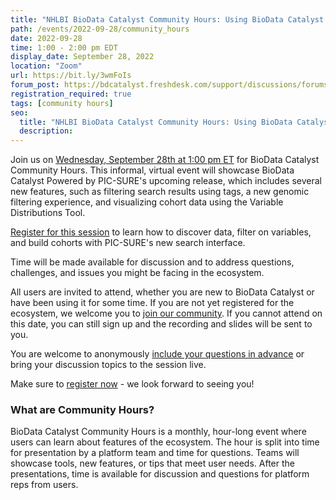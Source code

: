 ```yaml
---
title: "NHLBI BioData Catalyst Community Hours: Using BioData Catalyst Powered by PIC-SURE's New Search Interface"
path: /events/2022-09-28/community_hours
date: 2022-09-28
time: 1:00 - 2:00 pm EDT
display_date: September 28, 2022
location: "Zoom"
url: https://bit.ly/3wmFoIs
forum_post: https://bdcatalyst.freshdesk.com/support/discussions/forums/60000122778
registration_required: true
tags: [community hours]
seo:
  title: "NHLBI BioData Catalyst Community Hours: Using BioData Catalyst Powered by PIC-SURE's New Search Interface"
  description:
---
```


Join us on [Wednesday, September 28th at 1:00 pm ET](https://bit.ly/3wmFoIs) for BioData Catalyst Community Hours. This informal, virtual event  will showcase BioData Catalyst Powered by PIC-SURE's upcoming release, which includes several new features, such as filtering search results using tags, a new genomic filtering experience, and visualizing cohort data using the Variable Distributions Tool.

[Register for this session](https://bit.ly/3wmFoIs) to learn how to discover data, filter on variables, and build cohorts with PIC-SURE's new search interface.

Time will be made available for discussion and to address questions, challenges, and issues you might be facing in the ecosystem.

All users are invited to attend, whether you are new to BioData Catalyst or have been using it for some time. If you are not yet registered for the ecosystem, we welcome you to [join our community](/join-bdc). If you cannot attend on this date, you can still sign up and the recording and slides will be sent to you.

You are welcome to anonymously [include your questions in advance](https://forms.gle/JpNWQbLXoxzro5zi9) or bring your discussion topics to the session live.

Make sure to [register now](https://bit.ly/3wmFoIs) - we look forward to seeing you!

### What are Community Hours?

BioData Catalyst Community Hours is a monthly, hour-long event where users can learn about features of the ecosystem. The hour is split into time for presentation by a platform team and time for questions. Teams will showcase tools, new features, or tips that meet user needs. After the presentations, time is available for discussion and questions for platform reps from users.